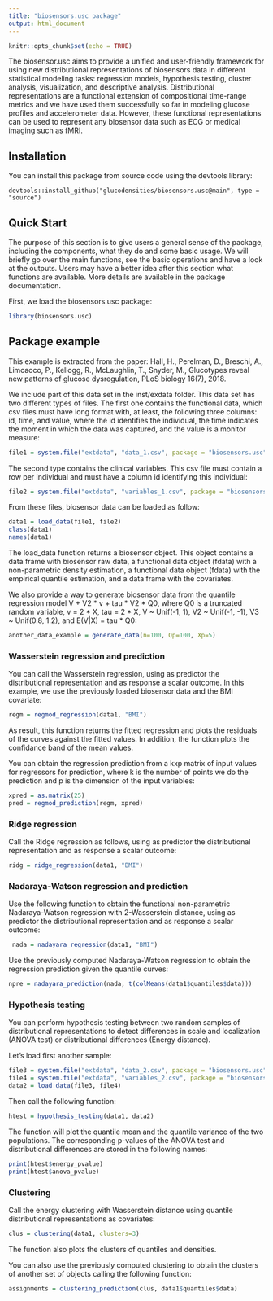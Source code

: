```yaml
---
title: "biosensors.usc package"
output: html_document
---
```


```r
knitr::opts_chunk$set(echo = TRUE)
```

The biosensor.usc aims to provide a unified and user-friendly framework for using new distributional representations of biosensors data in different statistical modeling tasks: regression models, hypothesis testing, cluster analysis, visualization, and descriptive analysis.
Distributional representations are a functional extension of compositional time-range metrics and we have used them successfully so far in modeling glucose profiles and accelerometer data. However, these functional representations can be used to represent any biosensor data such as ECG or medical imaging such as fMRI.



## Installation

You can install this package from source code using the devtools library:

```
devtools::install_github("glucodensities/biosensors.usc@main", type = "source")
```

## Quick Start
The purpose of this section is to give users a general sense of the package, including the components, what they do and some basic usage. We will briefly go over the main functions, see the basic operations and have a look at the outputs. Users may have a better idea after this section what functions are available. More details are available in the package documentation.

First, we load the biosensors.usc package:
```r
library(biosensors.usc)
```


## Package example

This example is extracted from the paper: Hall, H., Perelman, D., Breschi, A., Limcaoco, P., Kellogg, R., McLaughlin, T., Snyder, M., Glucotypes reveal new patterns of glucose dysregulation, PLoS biology 16(7), 2018.

We include part of this data set in the inst/exdata folder. 
This data set has two different types of files. 
The first one contains the functional data, which csv files must have long format with, at least, the following three columns: id, time, and value, where the id identifies the individual, the time indicates the moment in which the data was captured, and the value is a monitor measure:

```r
file1 = system.file("extdata", "data_1.csv", package = "biosensors.usc")
```

The second type contains the clinical variables. This csv file must contain a row per individual and must have a column id identifying this individual:

```r
file2 = system.file("extdata", "variables_1.csv", package = "biosensors.usc")
```

From these files, biosensor data can be loaded as follow: 

```r
data1 = load_data(file1, file2)
class(data1)
names(data1)
```

The load_data function returns a biosensor object. 
This object contains a data frame with biosensor raw data, a functional data object (fdata) with a non-parametric density estimation, a functional data object (fdata) with the empirical quantile estimation, and a data frame with the covariates.


We also provide a way to generate biosensor data from the quantile regression model V + V2 * v + tau * V2 * Q0, where Q0 is a truncated random variable, v = 2 * X, tau = 2 * X, V ~ Unif(-1, 1), V2 ~ Unif(-1, -1), V3 ~ Unif(0.8, 1.2), and E(V|X) = tau * Q0:

```r
another_data_example = generate_data(n=100, Qp=100, Xp=5)
```



### Wasserstein regression and prediction

You can call the Wasserstein regression, using as predictor the distributional representation and as response a scalar outcome.
In this example, we use the previously loaded biosensor data and the BMI covariate:

```r
regm = regmod_regression(data1, "BMI")
```

As result, this function returns the fitted regression and plots the residuals of the curves against the fitted values. In addition, the function plots the confidance band of the mean values.


You can obtain the regression prediction from a kxp matrix of input values for regressors for prediction, where k is the number of points we do the prediction and p is the dimension of the input variables:

```r
xpred = as.matrix(25)
pred = regmod_prediction(regm, xpred)
```


### Ridge regression 

Call the Ridge regression as follows, using as predictor the distributional representation and as response a scalar outcome:

```r
ridg = ridge_regression(data1, "BMI")
```


### Nadaraya-Watson regression and prediction

Use the following function to obtain the functional non-parametric Nadaraya-Watson regression with 2-Wasserstein distance, using as predictor the distributional representation and as response a scalar outcome:

```r
 nada = nadayara_regression(data1, "BMI")
```

Use the previously computed Nadaraya-Watson regression to obtain the regression prediction given the quantile curves:

```r
npre = nadayara_prediction(nada, t(colMeans(data1$quantiles$data)))
```


### Hypothesis testing

You can perform hypothesis testing between two random samples of distributional representations to detect differences in scale and localization (ANOVA test) or distributional differences (Energy distance).

Let's load first another sample: 

```r
file3 = system.file("extdata", "data_2.csv", package = "biosensors.usc")
file4 = system.file("extdata", "variables_2.csv", package = "biosensors.usc")
data2 = load_data(file3, file4)
```

Then call the following function: 

```r
htest = hypothesis_testing(data1, data2)
```

The function will plot the quantile mean and the quantile variance of the two populations. 
The corresponding p-values of the ANOVA test and distributional differences are stored in the following names: 

```r
print(htest$energy_pvalue)
print(htest$anova_pvalue)
```

### Clustering

Call the energy clustering with Wasserstein distance using quantile distributional representations as covariates:

```r
clus = clustering(data1, clusters=3)
```

The function also plots the clusters of quantiles and densities. 

You can also use the previously computed clustering to obtain the clusters of another set of objects calling the following function: 

```r
assignments = clustering_prediction(clus, data1$quantiles$data)
```




